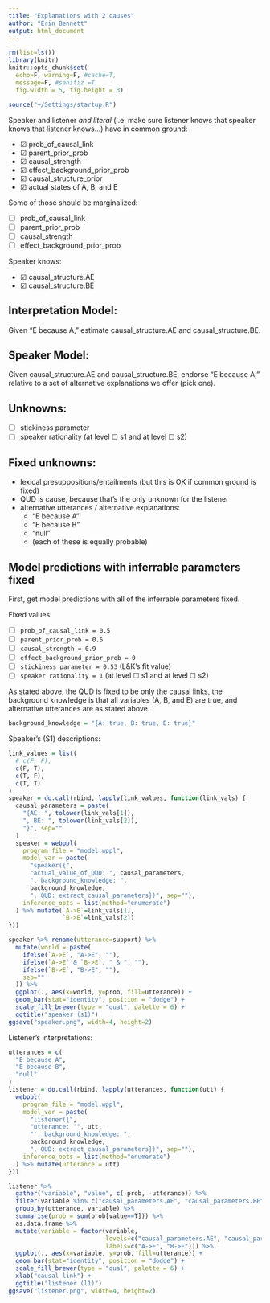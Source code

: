 ```yaml
---
title: "Explanations with 2 causes"
author: "Erin Bennett"
output: html_document
---
```


```r
rm(list=ls())
library(knitr)
knitr::opts_chunk$set(
  echo=F, warning=F, #cache=T, 
  message=F, #sanitiz =T, 
  fig.width = 5, fig.height = 3)
```

```r
source("~/Settings/startup.R")
```

Speaker and listener *and literal* (i.e. make sure listener knows that speaker knows that listener knows...) have in common ground:

* ☑ prob_of_causal_link
* ☑ parent_prior_prob
* ☑ causal_strength
* ☑ effect_background_prior_prob
* ☑ causal_structure_prior
* ☑ actual states of A, B, and E

Some of those should be marginalized:

* ☐ prob_of_causal_link
* ☐ parent_prior_prob
* ☐ causal_strength
* ☐ effect_background_prior_prob

Speaker knows:

* ☑ causal_structure.AE
* ☑ causal_structure.BE

## Interpretation Model:

Given "E because A," estimate causal_structure.AE and causal_structure.BE.

## Speaker Model:

Given causal_structure.AE and causal_structure.BE, endorse "E because A," relative to a set of alternative explanations we offer (pick one).

## Unknowns:

* ☐ stickiness parameter
* ☐ speaker rationality (at level ☐ s1 and at level ☐ s2)

## Fixed unknowns:

* lexical presuppositions/entailments (but this is OK if common ground is fixed)
* QUD is cause, because that's the only unknown for the listener
* alternative utterances / alternative explanations:
    - "E because A"
    - "E because B"
    - "null"
    - (each of these is equally probable)

## Model predictions with inferrable parameters fixed

First, get model predictions with all of the inferrable parameters fixed.

Fixed values:

* ☐ `prob_of_causal_link = 0.5`
* ☐ `parent_prior_prob = 0.5`
* ☐ `causal_strength = 0.9`
* ☐ `effect_background_prior_prob = 0`
* ☐ `stickiness parameter = 0.53` (L&K's fit value)
* ☐ `speaker rationality = 1` (at level ☐ s1 and at level ☐ s2)
  
As stated above, the QUD is fixed to be only the causal links, the background knowledge is that all variables (A, B, and E) are true, and alternative utterances are as stated above.

```r
background_knowledge = "{A: true, B: true, E: true}"
```

Speaker's (S1) descriptions:

```r
link_values = list(
  # c(F, F),
  c(F, T),
  c(T, F),
  c(T, T)
)
speaker = do.call(rbind, lapply(link_values, function(link_vals) {
  causal_parameters = paste(
    "{AE: ", tolower(link_vals[1]),
    ", BE: ", tolower(link_vals[2]),
    "}", sep=""
  )
  speaker = webppl(
    program_file = "model.wppl",
    model_var = paste(
      "speaker({",
      "actual_value_of_QUD: ", causal_parameters,
      ", background_knowledge: ", 
      background_knowledge, 
      ", QUD: extract_causal_parameters})", sep=""),
    inference_opts = list(method="enumerate")
  ) %>% mutate(`A->E`=link_vals[1],
               `B->E`=link_vals[2])
}))

speaker %>% rename(utterance=support) %>%
  mutate(world = paste(
    ifelse(`A->E`, "A->E", ""),
    ifelse(`A->E` & `B->E`, " & ", ""),
    ifelse(`B->E`, "B->E", ""),
    sep=""
  )) %>%
  ggplot(., aes(x=world, y=prob, fill=utterance)) +
  geom_bar(stat="identity", position = "dodge") +
  scale_fill_brewer(type = "qual", palette = 6) +
  ggtitle("speaker (s1)")
ggsave("speaker.png", width=4, height=2)
```

Listener's interpretations:

```r
utterances = c(
  "E because A",
  "E because B",
  "null"
)
listener = do.call(rbind, lapply(utterances, function(utt) {
  webppl(
    program_file = "model.wppl",
    model_var = paste(
      "listener({",
      "utterance: '", utt,
      "', background_knowledge: ", 
      background_knowledge, 
      ", QUD: extract_causal_parameters})", sep=""),
    inference_opts = list(method="enumerate")
  ) %>% mutate(utterance = utt)
}))

listener %>% 
  gather("variable", "value", c(-prob, -utterance)) %>%
  filter(variable %in% c("causal_parameters.AE", "causal_parameters.BE")) %>%
  group_by(utterance, variable) %>%
  summarise(prob = sum(prob[value==T])) %>%
  as.data.frame %>%
  mutate(variable = factor(variable,
                           levels=c("causal_parameters.AE", "causal_parameters.BE"),
                           labels=c("A->E", "B->E"))) %>%
  ggplot(., aes(x=variable, y=prob, fill=utterance)) +
  geom_bar(stat="identity", position = "dodge") +
  scale_fill_brewer(type = "qual", palette = 6) +
  xlab("causal link") +
  ggtitle("listener (l1)")
ggsave("listener.png", width=4, height=2)
```


